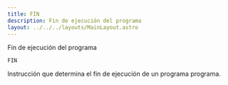 ```yaml
---
title: FIN
description: Fin de ejecución del programa
layout: ../../../layouts/MainLayout.astro
---
```


Fin de ejecución del programa

```
FIN
```

Instrucción que determina el fin de ejecución de un programa programa.
